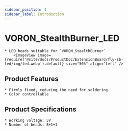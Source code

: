 ```yaml
---
sidebar_position: 1
sidebar_label: Introduction
---
```


# VORON_StealthBurner_LED

    * LED beads suitable for `VORON_StealthBurner`
        <ImageView image={require('@site/docs/ProductDoc/ExtensionBoard/fly-sb-led/img/led.webp').default} size="50%" align="left" />

## Product Features

    * Firmly fixed, reducing the need for soldering
    * Color controllable

## Product Specifications

    * Working voltage: 5V
    * Number of beads: 8+1+1
